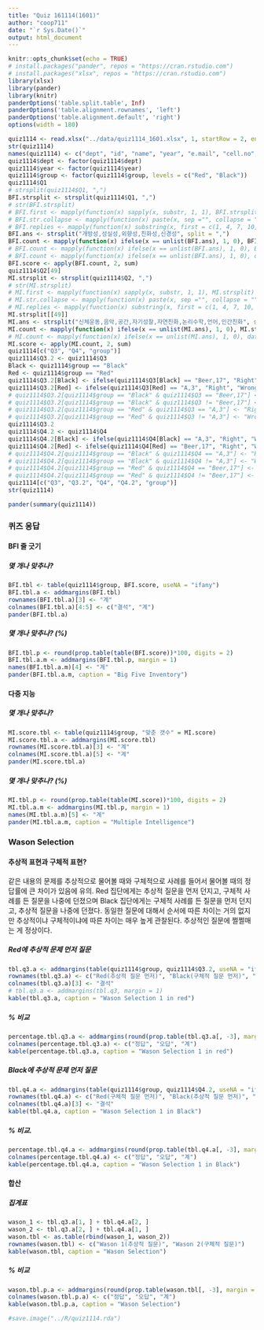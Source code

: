 ```yaml
---
title: "Quiz 161114(1601)"
author: "coop711"
date: "`r Sys.Date()`"
output: html_document
---
```


```r
knitr::opts_chunk$set(echo = TRUE)
# install.packages("pander", repos = "https://cran.rstudio.com")
# install.packages("xlsx", repos = "https://cran.rstudio.com")
library(xlsx)
library(pander)
library(knitr)
panderOptions('table.split.table', Inf)
panderOptions('table.alignment.rownames', 'left')
panderOptions('table.alignment.default', 'right')
options(width = 180)
```

```r
quiz1114 <- read.xlsx("../data/quiz1114_1601.xlsx", 1, startRow = 2, endRow = 66, colIndex = c(3:7, 9:14), colClasses = c(rep("character", 11)), stringsAsFactors = FALSE)
str(quiz1114)
names(quiz1114) <- c("dept", "id", "name", "year", "e.mail", "cell.no", "Q1", "Q2", "Q3", "Q4", "group")
quiz1114$dept <- factor(quiz1114$dept)
quiz1114$year <- factor(quiz1114$year)
quiz1114$group <- factor(quiz1114$group, levels = c("Red", "Black"))
quiz1114$Q1
# strsplit(quiz1114$Q1, ",")
BFI.strsplit <- strsplit(quiz1114$Q1, ",")
# str(BFI.strsplit)
# BFI.first <- mapply(function(x) sapply(x, substr, 1, 1), BFI.strsplit)
# BFI.str.collapse <- mapply(function(x) paste(x, sep ="", collapse = ""), BFI.strsplit)
# BFI.replies <- mapply(function(x) substring(x, first = c(1, 4, 7, 10, 13), last = c(1, 4, 7, 10, 13)), BFI.str.collapse)
BFI.ans <- strsplit("개방성,성실성,외향성,친화성,신경성", split = ",")
BFI.count <- mapply(function(x) ifelse(x == unlist(BFI.ans), 1, 0), BFI.strsplit)
# BFI.count <- mapply(function(x) ifelse(x == unlist(BFI.ans), 1, 0), BFI.first)
# BFI.count <- mapply(function(x) ifelse(x == unlist(BFI.ans), 1, 0), data.frame(BFI.replies))
BFI.score <- apply(BFI.count, 2, sum)
quiz1114$Q2[49]
MI.strsplit <- strsplit(quiz1114$Q2, ",")
# str(MI.strsplit)
# MI.first <- mapply(function(x) sapply(x, substr, 1, 1), MI.strsplit)
# MI.str.collapse <- mapply(function(x) paste(x, sep ="", collapse = ""), MI.strsplit)
# MI.replies <- mapply(function(x) substring(x, first = c(1, 4, 7, 10, 13), last = c(1, 4, 7, 10, 13)), MI.str.collapse)
MI.strsplit[[49]]
MI.ans <- strsplit("신체운동,음악,공간,자기성찰,자연친화,논리수학,언어,인간친화", split = ",")
MI.count <- mapply(function(x) ifelse(x == unlist(MI.ans), 1, 0), MI.strsplit)
# MI.count <- mapply(function(x) ifelse(x == unlist(MI.ans), 1, 0), data.frame(MI.replies))
MI.score <- apply(MI.count, 2, sum)
quiz1114[c("Q3", "Q4", "group")]
quiz1114$Q3.2 <- quiz1114$Q3
Black <- quiz1114$group == "Black"
Red <- quiz1114$group == "Red"
quiz1114$Q3.2[Black] <- ifelse(quiz1114$Q3[Black] == "Beer,17", "Right", "Wrong")
quiz1114$Q3.2[Red] <- ifelse(quiz1114$Q3[Red] == "A,3", "Right", "Wrong")
# quiz1114$Q3.2[quiz1114$group == "Black" & quiz1114$Q3 == "Beer,17"] <- "Right"
# quiz1114$Q3.2[quiz1114$group == "Black" & quiz1114$Q3 != "Beer,17"] <- "Wrong"
# quiz1114$Q3.2[quiz1114$group == "Red" & quiz1114$Q3 == "A,3"] <- "Right"
# quiz1114$Q3.2[quiz1114$group == "Red" & quiz1114$Q3 != "A,3"] <- "Wrong"
quiz1114$Q3.2
quiz1114$Q4.2 <- quiz1114$Q4
quiz1114$Q4.2[Black] <- ifelse(quiz1114$Q4[Black] == "A,3", "Right", "Wrong")
quiz1114$Q4.2[Red] <- ifelse(quiz1114$Q4[Red] == "Beer,17", "Right", "Wrong")
# quiz1114$Q4.2[quiz1114$group == "Black" & quiz1114$Q4 == "A,3"] <- "Right"
# quiz1114$Q4.2[quiz1114$group == "Black" & quiz1114$Q4 != "A,3"] <- "Wrong"
# quiz1114$Q4.2[quiz1114$group == "Red" & quiz1114$Q4 == "Beer,17"] <- "Right"
# quiz1114$Q4.2[quiz1114$group == "Red" & quiz1114$Q4 != "Beer,17"] <- "Wrong"
quiz1114[c("Q3", "Q3.2", "Q4", "Q4.2", "group")]
str(quiz1114)
```

```r
pander(summary(quiz1114))
```

### 퀴즈 응답

#### BFI 줄 긋기

##### 몇 개나 맞추나?

```r
BFI.tbl <- table(quiz1114$group, BFI.score, useNA = "ifany")
BFI.tbl.a <- addmargins(BFI.tbl)
rownames(BFI.tbl.a)[3] <- "계" 
colnames(BFI.tbl.a)[4:5] <- c("결석", "계")
pander(BFI.tbl.a)
```

##### 몇 개나 맞추나? (%)

```r
BFI.tbl.p <- round(prop.table(table(BFI.score))*100, digits = 2)
BFI.tbl.a.m <- addmargins(BFI.tbl.p, margin = 1)
names(BFI.tbl.a.m)[4] <- "계"
pander(BFI.tbl.a.m, caption = "Big Five Inventory")
```

#### 다중 지능

##### 몇 개나 맞추나?

```r
MI.score.tbl <- table(quiz1114$group, "맞춘 갯수" = MI.score)
MI.score.tbl.a <- addmargins(MI.score.tbl)
rownames(MI.score.tbl.a)[3] <- "계"
colnames(MI.score.tbl.a)[5] <- "계"
pander(MI.score.tbl.a)
```

##### 몇 개나 맞추나? (%)

```r
MI.tbl.p <- round(prop.table(table(MI.score))*100, digits = 2)
MI.tbl.a.m <- addmargins(MI.tbl.p, margin = 1)
names(MI.tbl.a.m)[5] <- "계"
pander(MI.tbl.a.m, caption = "Multiple Intelligence")
```

### Wason Selection


#### 추상적 표현과 구체적 표현?

같은 내용의 문제를 추상적으로 물어볼 때와 구체적으로 사례를 들어서 물어볼 때의 정답률에 큰 차이가 있음에 유의. Red 집단에게는 추상적 질문을 먼저 던지고, 구체적 사례를 든 질문을 나중에 던졌으며 Black 집단에게는 구체적 사례를 든 질문을 먼저 던지고, 추상적 질문을 나중에 던졌다. 동일한 질문에 대해서 순서에 따른 차이는 거의 없지만 추상적이냐 구체적이냐에 따른 차이는 매우 높게 관찰된다. 추상적인 질문에 쩔쩔매는 게 정상이다.

##### Red에 추상적 문제 먼저 질문 

```r
tbl.q3.a <- addmargins(table(quiz1114$group, quiz1114$Q3.2, useNA = "ifany"), margin = 1)
rownames(tbl.q3.a) <- c("Red(추상적 질문 먼저)", "Black(구체적 질문 먼저)", "계") 
colnames(tbl.q3.a)[3] <- "결석"
# tbl.q3.a <- addmargins(tbl.q3, margin = 1)
kable(tbl.q3.a, caption = "Wason Selection 1 in red")
```

##### % 비교  

```r
percentage.tbl.q3.a <- addmargins(round(prop.table(tbl.q3.a[, -3], margin = 1)*100, digits = 1))[1:2, ]
colnames(percentage.tbl.q3.a) <- c("정답", "오답", "계")
kable(percentage.tbl.q3.a, caption = "Wason Selection 1 in red")
```

##### Black에 추상적 문제 먼저 질문 

```r
tbl.q4.a <- addmargins(table(quiz1114$group, quiz1114$Q4.2, useNA = "ifany"), margin = 1)
rownames(tbl.q4.a) <- c("Red(구체적 질문 먼저)", "Black(추상적 질문 먼저)", "계")
colnames(tbl.q4.a)[3] <- "결석"
kable(tbl.q4.a, caption = "Wason Selection 1 in Black")
```

##### % 비교.  

```r
percentage.tbl.q4.a <- addmargins(round(prop.table(tbl.q4.a[, -3], margin = 1)*100, digits = 1))[1:2, ]
colnames(percentage.tbl.q4.a) <- c("정답", "오답", "계")
kable(percentage.tbl.q4.a, caption = "Wason Selection 1 in Black")
```

#### 합산

##### 집계표

```r
wason_1 <- tbl.q3.a[1, ] + tbl.q4.a[2, ]
wason_2 <- tbl.q3.a[2, ] + tbl.q4.a[1, ]
wason.tbl <- as.table(rbind(wason_1, wason_2))
rownames(wason.tbl) <- c("Wason 1(추상적 질문)", "Wason 2(구체적 질문)")
kable(wason.tbl, caption = "Wason Selection")
```

##### % 비교

```r
wason.tbl.p.a <- addmargins(round(prop.table(wason.tbl[, -3], margin = 1)*100, digits = 1))[1:2, ]
colnames(wason.tbl.p.a) <- c("정답", "오답", "계")
kable(wason.tbl.p.a, caption = "Wason Selection")
```

```r
#save.image("../R/quiz1114.rda")
```